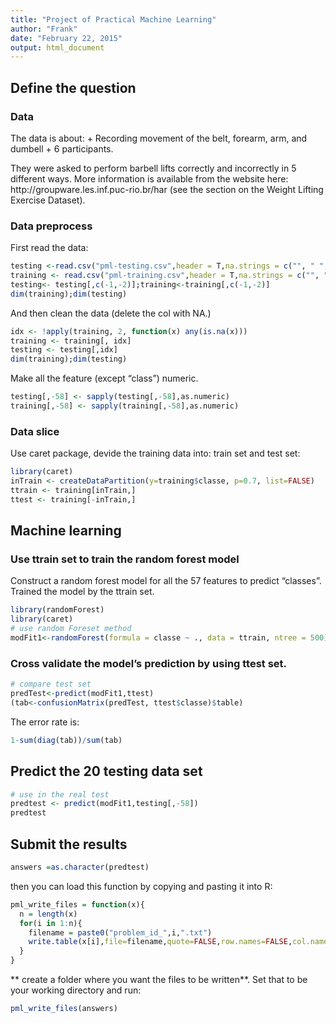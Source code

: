 ```yaml
---
title: "Project of Practical Machine Learning"
author: "Frank"
date: "February 22, 2015"
output: html_document
---
```



## Define the question 

### Data 

The data is about:
+ Recording movement of the belt, forearm, arm, and dumbell 
+ 6 participants. 

They were asked to perform barbell lifts correctly and incorrectly in 5 different ways. More information is available from the website here: http://groupware.les.inf.puc-rio.br/har (see the section on the Weight Lifting Exercise Dataset). 

### Data preprocess
First read the data:
```r
testing <-read.csv("pml-testing.csv",header = T,na.strings = c("", " ","NA"))
training <- read.csv("pml-training.csv",header = T,na.strings = c("", " ","NA"))
testing<- testing[,c(-1,-2)];training<-training[,c(-1,-2)]
dim(training);dim(testing)
```

And then clean the data (delete the col with NA.) 
```r
idx <- !apply(training, 2, function(x) any(is.na(x)))
training <- training[, idx] 
testing <- testing[,idx]
dim(training);dim(testing)
```

Make all the feature (except "class") numeric. 
```r
testing[,-58] <- sapply(testing[,-58],as.numeric)
training[,-58] <- sapply(training[,-58],as.numeric)
```

### Data slice 
Use caret package, devide the training data into: train set and test set: 
```r
library(caret)
inTrain <- createDataPartition(y=training$classe, p=0.7, list=FALSE)
ttrain <- training[inTrain,]
ttest <- training[-inTrain,]
```

## Machine learning

### Use ttrain set to train the random forest model 

Construct a random forest model for all the 57 features to predict "classes". Trained the model by the ttrain set. 

```r
library(randomForest)
library(caret)
# use random Foreset method 
modFit1<-randomForest(formula = classe ~ ., data = ttrain, ntree = 500) 
```

### Cross validate the model's prediction by using ttest set. 
```r
# compare test set
predTest<-predict(modFit1,ttest)
(tab<-confusionMatrix(predTest, ttest$classe)$table)
```

The error rate is: 
```r
1-sum(diag(tab))/sum(tab)
```

## Predict the 20 testing data set
```r
# use in the real test 
predtest <- predict(modFit1,testing[,-58])
predtest

```

## Submit the results

```r
answers =as.character(predtest)
```

then you can load this function by copying and pasting it into R:

```r
pml_write_files = function(x){
  n = length(x)
  for(i in 1:n){
    filename = paste0("problem_id_",i,".txt")
    write.table(x[i],file=filename,quote=FALSE,row.names=FALSE,col.names=FALSE)
  }
}
```

** create a folder where you want the files to be written**. Set that to be your working directory and run:
 
```r
pml_write_files(answers)
```



